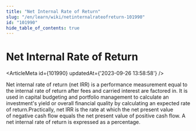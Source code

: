 ```yaml
---
title: "Net Internal Rate of Return"
slug: "/en/learn/wiki/netinternalrateofreturn-101990"
id: "101990"
hide_table_of_contents: true
---
```



# Net Internal Rate of Return

<ArticleMeta id={101990} updatedAt={'2023-09-26 13:58:58'} />
<div className='border-solid border-b border-t-0 my-4 border-[var(--ifm-color-gray-300)]' />

Net internal rate of return (net IRR) is a performance measurement equal to the internal rate of return after fees and carried interest are factored in. It is used in capital budgeting and portfolio management to calculate an investment's yield or overall financial quality by calculating an expected rate of return.Practically, net IRR is the rate at which the net present value of negative cash flow equals the net present value of positive cash flow. A net internal rate of return is expressed as a percentage.
